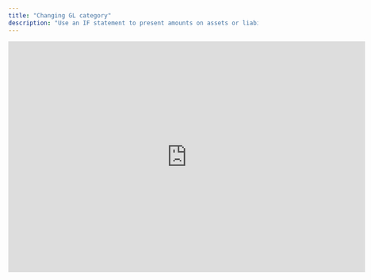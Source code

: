 ```yaml
---
title: "Changing GL category"
description: "Use an IF statement to present amounts on assets or liabilities depending on the sign."
---
```


<iframe width="720" height="467" src="https://www.loom.com/embed/be080e4fd6074bed8f451708eafb4d45?sid=af420781-b869-42c4-8b5a-a45556b53f23" frameborder="0" webkitallowfullscreen mozallowfullscreen allowfullscreen />

## Overview

To present a general ledger account on either the asset or liability side based on whether the amount is positive or negative, you can use IF statements in Francis.

<Tip>
  We recommend fixing issues like this “at the source,” which means in your ERP. Consider creating two accounts - one asset and one liability - and moving amounts between them based on the sign. If that’s not feasible, use the solution below.
</Tip>

## Basics

Follow these steps to set up formulas that display amounts correctly under assets and liabilities:

<Steps>
  <Step title="Separate the GL account">
    Move the relevant account “out of your balance sheet” and into a separate sheet. You’ll reference these amounts in step 3.
  </Step>

  <Step title="Create an extra row">
    Create an additional row “on the opposite side.” For example, if the original row is under assets, add a corresponding line item under liabilities, and vice versa.
  </Step>

  <Step title="Create IF statements">
    For the two rows under assets and liabilities, create IF statements to display values correctly with the appropriate sign. Here are some examples:

    ```typescript
    if("bank account"[0]>0,"bank account"[0],0)
    ```

    ```
    if("bank account"[0]>0,0,-"bank account"[0])
    ```
  </Step>

  <Step title="Apply to other periods">
    Start from a period far enough back to include all relevant data, and ensure it applies to all future periods.
  </Step>
</Steps>